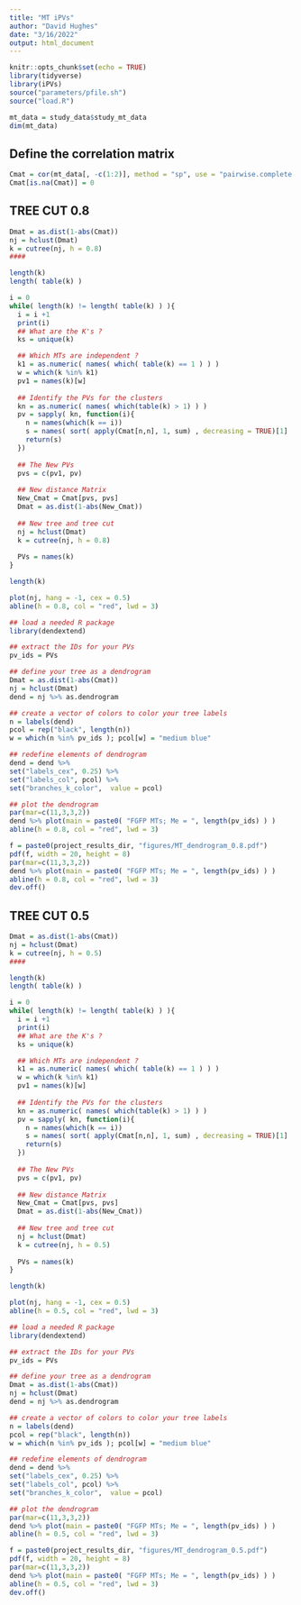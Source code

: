 ```yaml
---
title: "MT iPVs"
author: "David Hughes"
date: "3/16/2022"
output: html_document
---
```


```r
knitr::opts_chunk$set(echo = TRUE)
library(tidyverse)
library(iPVs)
source("parameters/pfile.sh")
source("load.R")
```


```r
mt_data = study_data$study_mt_data
dim(mt_data)
```

## Define the correlation matrix

```r
Cmat = cor(mt_data[, -c(1:2)], method = "sp", use = "pairwise.complete.obs")
Cmat[is.na(Cmat)] = 0
```

## TREE CUT 0.8

```r
Dmat = as.dist(1-abs(Cmat))
nj = hclust(Dmat)
k = cutree(nj, h = 0.8)
####

length(k)
length( table(k) )
```

```r
i = 0
while( length(k) != length( table(k) ) ){
  i = i +1
  print(i)
  ## What are the K's ?
  ks = unique(k)

  ## Which MTs are independent ?
  k1 = as.numeric( names( which( table(k) == 1 ) ) )
  w = which(k %in% k1)
  pv1 = names(k)[w]
  
  ## Identify the PVs for the clusters
  kn = as.numeric( names( which(table(k) > 1) ) )
  pv = sapply( kn, function(i){
    n = names(which(k == i))
    s = names( sort( apply(Cmat[n,n], 1, sum) , decreasing = TRUE)[1]  )
    return(s)
  })
  
  ## The New PVs
  pvs = c(pv1, pv)
  
  ## New distance Matrix
  New_Cmat = Cmat[pvs, pvs]
  Dmat = as.dist(1-abs(New_Cmat))
  
  ## New tree and tree cut
  nj = hclust(Dmat)
  k = cutree(nj, h = 0.8)
  
  PVs = names(k)
}
```

```r
length(k)
```


```r
plot(nj, hang = -1, cex = 0.5)
abline(h = 0.8, col = "red", lwd = 3)
```

```r
## load a needed R package
library(dendextend)

## extract the IDs for your PVs
pv_ids = PVs

## define your tree as a dendrogram
Dmat = as.dist(1-abs(Cmat))
nj = hclust(Dmat)
dend = nj %>% as.dendrogram

## create a vector of colors to color your tree labels
n = labels(dend)
pcol = rep("black", length(n))
w = which(n %in% pv_ids ); pcol[w] = "medium blue"

## redefine elements of dendrogram
dend = dend %>% 
set("labels_cex", 0.25) %>% 
set("labels_col", pcol) %>% 
set("branches_k_color",  value = pcol)

## plot the dendrogram
par(mar=c(11,3,3,2))
dend %>% plot(main = paste0( "FGFP MTs; Me = ", length(pv_ids) ) )
abline(h = 0.8, col = "red", lwd = 3)


```

```r
f = paste0(project_results_dir, "figures/MT_dendrogram_0.8.pdf")
pdf(f, width = 20, height = 8)
par(mar=c(11,3,3,2))
dend %>% plot(main = paste0( "FGFP MTs; Me = ", length(pv_ids) ) )
abline(h = 0.8, col = "red", lwd = 3)
dev.off()

```



## TREE CUT 0.5

```r
Dmat = as.dist(1-abs(Cmat))
nj = hclust(Dmat)
k = cutree(nj, h = 0.5)
####

length(k)
length( table(k) )
```

```r
i = 0
while( length(k) != length( table(k) ) ){
  i = i +1
  print(i)
  ## What are the K's ?
  ks = unique(k)

  ## Which MTs are independent ?
  k1 = as.numeric( names( which( table(k) == 1 ) ) )
  w = which(k %in% k1)
  pv1 = names(k)[w]
  
  ## Identify the PVs for the clusters
  kn = as.numeric( names( which(table(k) > 1) ) )
  pv = sapply( kn, function(i){
    n = names(which(k == i))
    s = names( sort( apply(Cmat[n,n], 1, sum) , decreasing = TRUE)[1]  )
    return(s)
  })
  
  ## The New PVs
  pvs = c(pv1, pv)
  
  ## New distance Matrix
  New_Cmat = Cmat[pvs, pvs]
  Dmat = as.dist(1-abs(New_Cmat))
  
  ## New tree and tree cut
  nj = hclust(Dmat)
  k = cutree(nj, h = 0.5)
  
  PVs = names(k)
}
```

```r
length(k)
```


```r
plot(nj, hang = -1, cex = 0.5)
abline(h = 0.5, col = "red", lwd = 3)
```

```r
## load a needed R package
library(dendextend)

## extract the IDs for your PVs
pv_ids = PVs

## define your tree as a dendrogram
Dmat = as.dist(1-abs(Cmat))
nj = hclust(Dmat)
dend = nj %>% as.dendrogram

## create a vector of colors to color your tree labels
n = labels(dend)
pcol = rep("black", length(n))
w = which(n %in% pv_ids ); pcol[w] = "medium blue"

## redefine elements of dendrogram
dend = dend %>% 
set("labels_cex", 0.25) %>% 
set("labels_col", pcol) %>% 
set("branches_k_color",  value = pcol)

## plot the dendrogram
par(mar=c(11,3,3,2))
dend %>% plot(main = paste0( "FGFP MTs; Me = ", length(pv_ids) ) )
abline(h = 0.5, col = "red", lwd = 3)


```

```r
f = paste0(project_results_dir, "figures/MT_dendrogram_0.5.pdf")
pdf(f, width = 20, height = 8)
par(mar=c(11,3,3,2))
dend %>% plot(main = paste0( "FGFP MTs; Me = ", length(pv_ids) ) )
abline(h = 0.5, col = "red", lwd = 3)
dev.off()
```

